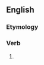 ==English==

===Etymology===
{{suffix|en|witness|eth}}

===Verb===
{{head|en|verb form}}

# {{en-archaic third-person singular of|witness}}